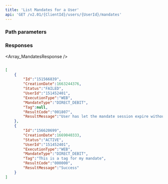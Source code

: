 ```yaml
---
title: 'List Mandates for a User'  
api: 'GET /v2.01/{ClientId}/users/{UserId}/mandates'  
---
```




### Path parameters  

<UserId />  

### Responses  

<AccordionGroup><Accordion title="200">  

<Array_MandatesResponse /></Accordion></AccordionGroup>  

<ResponseExample>  

```json 200  

[
    {
        "Id":"151566839",
        "CreationDate":1663244376,
        "Status":"FAILED",
        "UserId":"151452401",
        "ExecutionType":"WEB",
        "MandateType":"DIRECT_DEBIT",
        "Tag":null,
        "ResultCode":"001807",
        "ResultMessage":"User has let the mandate session expire without confirming"
    },
    {
        "Id":"156620699",
        "CreationDate":1669040333,
        "Status":"ACTIVE",
        "UserId":"151452401",
        "ExecutionType":"WEB",
        "MandateType":"DIRECT_DEBIT",
        "Tag":"This is a tag for my mandate",
        "ResultCode":"000000",
        "ResultMessage":"Success"
    }
]  

 ```  

</ResponseExample>  

<RequestExample>  
    <PhpListMandatesUser />
    <NodeListMandatesUser />
    <RubyListMandatesUser />
    <JavaListUserMandates />
    <PythonListUserMandates />
    <NetListUserMandates />
</RequestExample>